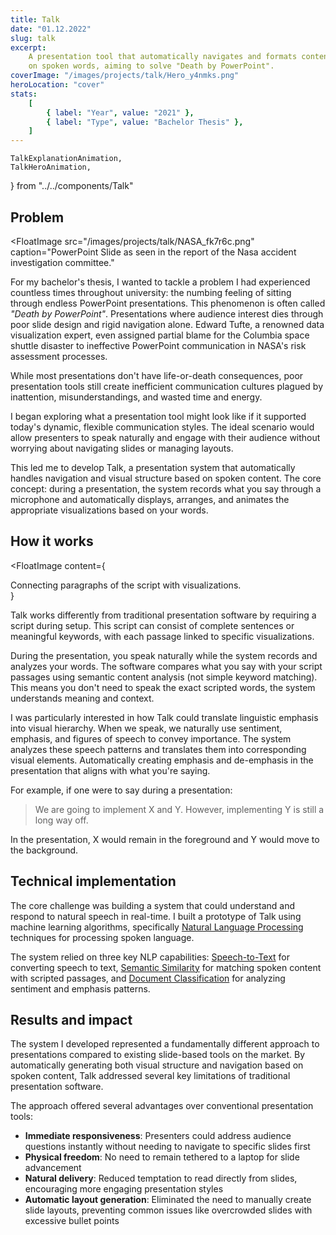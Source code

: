 ```yaml
---
title: Talk
date: "01.12.2022"
slug: talk
excerpt:
    A presentation tool that automatically navigates and formats content based
    on spoken words, aiming to solve "Death by PowerPoint".
coverImage: "/images/projects/talk/Hero_y4nmks.png"
heroLocation: "cover"
stats:
    [
        { label: "Year", value: "2021" },
        { label: "Type", value: "Bachelor Thesis" },
    ]
---
```


    TalkExplanationAnimation,
    TalkHeroAnimation,
} from "../../components/Talk"

## Problem

<FloatImage
  src="/images/projects/talk/NASA_fk7r6c.png"
  caption="PowerPoint Slide as seen in the report of the Nasa accident investigation committee."
>

For my bachelor's thesis, I wanted to tackle a problem I had experienced
countless times throughout university: the numbing feeling of sitting through
endless PowerPoint presentations. This phenomenon is often called _"Death by
PowerPoint"_. Presentations where audience interest dies through poor slide
design and rigid navigation alone. Edward Tufte, a renowned data visualization
expert, even assigned partial blame for the Columbia space shuttle disaster to
ineffective PowerPoint communication in NASA's risk assessment processes.

While most presentations don't have life-or-death consequences, poor
presentation tools still create inefficient communication cultures plagued by
inattention, misunderstandings, and wasted time and energy.

</FloatImage>

<Suspense>
    <TalkHeroAnimation />
</Suspense>

I began exploring what a presentation tool might look like if it supported
today's dynamic, flexible communication styles. The ideal scenario would allow
presenters to speak naturally and engage with their audience without worrying
about navigating slides or managing layouts.

This led me to develop Talk, a presentation system that automatically handles
navigation and visual structure based on spoken content. The core concept:
during a presentation, the system records what you say through a microphone and
automatically displays, arranges, and animates the appropriate visualizations
based on your words.

## How it works

<FloatImage
    content={
        <Suspense>
            <TalkExplanationAnimation />
            <figcaption>
                Connecting paragraphs of the script with visualizations.
            </figcaption>
        </Suspense>
    }
>

Talk works differently from traditional presentation software by requiring a
script during setup. This script can consist of complete sentences or meaningful
keywords, with each passage linked to specific visualizations.

During the presentation, you speak naturally while the system records and
analyzes your words. The software compares what you say with your script
passages using semantic content analysis (not simple keyword matching). This
means you don't need to speak the exact scripted words, the system understands
meaning and context.

I was particularly interested in how Talk could translate linguistic emphasis
into visual hierarchy. When we speak, we naturally use sentiment, emphasis, and
figures of speech to convey importance. The system analyzes these speech
patterns and translates them into corresponding visual elements. Automatically
creating emphasis and de-emphasis in the presentation that aligns with what
you're saying.

</FloatImage>

For example, if one were to say during a presentation:

> We are going to implement X and Y. However, implementing Y is still a long way
> off.

In the presentation, X would remain in the foreground and Y would move to the
background.

## Technical implementation

The core challenge was building a system that could understand and respond to
natural speech in real-time. I built a prototype of Talk using machine learning
algorithms, specifically
[Natural Language Processing](https://en.wikipedia.org/wiki/Natural_language_processing)
techniques for processing spoken language.

The system relied on three key NLP capabilities:
[Speech-to-Text](https://en.wikipedia.org/wiki/Speech_recognition) for
converting speech to text,
[Semantic Similarity](https://en.wikipedia.org/wiki/Semantic_similarity) for
matching spoken content with scripted passages, and
[Document Classification](https://en.wikipedia.org/wiki/Document_classification)
for analyzing sentiment and emphasis patterns.

## Results and impact

The system I developed represented a fundamentally different approach to
presentations compared to existing slide-based tools on the market. By
automatically generating both visual structure and navigation based on spoken
content, Talk addressed several key limitations of traditional presentation
software.

The approach offered several advantages over conventional presentation tools:

- **Immediate responsiveness**: Presenters could address audience questions
  instantly without needing to navigate to specific slides first
- **Physical freedom**: No need to remain tethered to a laptop for slide
  advancement
- **Natural delivery**: Reduced temptation to read directly from slides,
  encouraging more engaging presentation styles
- **Automatic layout generation**: Eliminated the need to manually create slide
  layouts, preventing common issues like overcrowded slides with excessive
  bullet points
